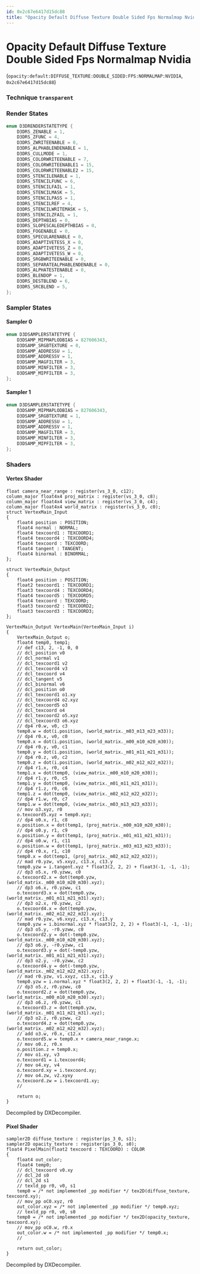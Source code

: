 ```yaml
---
id: 0x2c67e6417d15dc88
title: "Opacity Default Diffuse Texture Double Sided Fps Normalmap Nvidia"
---
```


# Opacity Default Diffuse Texture Double Sided Fps Normalmap Nvidia
(`opacity:default:DIFFUSE_TEXTURE:DOUBLE_SIDED:FPS:NORMALMAP:NVIDIA`, `0x2c67e6417d15dc88`)

### Technique `transparent`
### Render States
```cpp
enum D3DRENDERSTATETYPE {
	D3DRS_ZENABLE = 1,
	D3DRS_ZFUNC = 4,
	D3DRS_ZWRITEENABLE = 0,
	D3DRS_ALPHABLENDENABLE = 1,
	D3DRS_CULLMODE = 1,
	D3DRS_COLORWRITEENABLE = 7,
	D3DRS_COLORWRITEENABLE1 = 15,
	D3DRS_COLORWRITEENABLE2 = 15,
	D3DRS_STENCILENABLE = 1,
	D3DRS_STENCILFUNC = 6,
	D3DRS_STENCILFAIL = 1,
	D3DRS_STENCILMASK = 5,
	D3DRS_STENCILPASS = 1,
	D3DRS_STENCILREF = 4,
	D3DRS_STENCILWRITEMASK = 5,
	D3DRS_STENCILZFAIL = 1,
	D3DRS_DEPTHBIAS = 0,
	D3DRS_SLOPESCALEDEPTHBIAS = 0,
	D3DRS_FOGENABLE = 0,
	D3DRS_SPECULARENABLE = 0,
	D3DRS_ADAPTIVETESS_X = 0,
	D3DRS_ADAPTIVETESS_Z = 0,
	D3DRS_ADAPTIVETESS_W = 0,
	D3DRS_SRGBWRITEENABLE = 0,
	D3DRS_SEPARATEALPHABLENDENABLE = 0,
	D3DRS_ALPHATESTENABLE = 0,
	D3DRS_BLENDOP = 1,
	D3DRS_DESTBLEND = 6,
	D3DRS_SRCBLEND = 5,
};
```
### Sampler States
#### Sampler 0
```cpp
enum D3DSAMPLERSTATETYPE {
	D3DSAMP_MIPMAPLODBIAS = 827606343,
	D3DSAMP_SRGBTEXTURE = 0,
	D3DSAMP_ADDRESSU = 1,
	D3DSAMP_ADDRESSV = 1,
	D3DSAMP_MAGFILTER = 3,
	D3DSAMP_MINFILTER = 3,
	D3DSAMP_MIPFILTER = 3,
};
```
#### Sampler 1
```cpp
enum D3DSAMPLERSTATETYPE {
	D3DSAMP_MIPMAPLODBIAS = 827606343,
	D3DSAMP_SRGBTEXTURE = 1,
	D3DSAMP_ADDRESSU = 1,
	D3DSAMP_ADDRESSV = 1,
	D3DSAMP_MAGFILTER = 3,
	D3DSAMP_MINFILTER = 3,
	D3DSAMP_MIPFILTER = 3,
};
```
### Shaders
#### Vertex Shader
```hlsl
float camera_near_range : register(vs_3_0, c12);
column_major float4x4 proj_matrix : register(vs_3_0, c8);
column_major float4x4 view_matrix : register(vs_3_0, c4);
column_major float4x4 world_matrix : register(vs_3_0, c0);
struct VertexMain_Input
{
    float4 position : POSITION;
    float4 normal : NORMAL;
    float4 texcoord1 : TEXCOORD1;
    float4 texcoord4 : TEXCOORD4;
    float4 texcoord : TEXCOORD;
    float4 tangent : TANGENT;
    float4 binormal : BINORMAL;
};

struct VertexMain_Output
{
    float4 position : POSITION;
    float2 texcoord1 : TEXCOORD1;
    float3 texcoord4 : TEXCOORD4;
    float4 texcoord5 : TEXCOORD5;
    float4 texcoord : TEXCOORD;
    float3 texcoord2 : TEXCOORD2;
    float3 texcoord3 : TEXCOORD3;
};

VertexMain_Output VertexMain(VertexMain_Input i)
{
    VertexMain_Output o;
    float4 temp0, temp1;
    // def c13, 2, -1, 0, 0
    // dcl_position v0
    // dcl_normal v1
    // dcl_texcoord1 v2
    // dcl_texcoord4 v3
    // dcl_texcoord v4
    // dcl_tangent v5
    // dcl_binormal v6
    // dcl_position o0
    // dcl_texcoord1 o1.xy
    // dcl_texcoord4 o2.xyz
    // dcl_texcoord5 o3
    // dcl_texcoord o4
    // dcl_texcoord2 o5.xyz
    // dcl_texcoord3 o6.xyz
    // dp4 r0.w, v0, c3
    temp0.w = dot(i.position, (world_matrix._m03_m13_m23_m33));
    // dp4 r0.x, v0, c0
    temp0.x = dot(i.position, (world_matrix._m00_m10_m20_m30));
    // dp4 r0.y, v0, c1
    temp0.y = dot(i.position, (world_matrix._m01_m11_m21_m31));
    // dp4 r0.z, v0, c2
    temp0.z = dot(i.position, (world_matrix._m02_m12_m22_m32));
    // dp4 r1.x, r0, c4
    temp1.x = dot(temp0, (view_matrix._m00_m10_m20_m30));
    // dp4 r1.y, r0, c5
    temp1.y = dot(temp0, (view_matrix._m01_m11_m21_m31));
    // dp4 r1.z, r0, c6
    temp1.z = dot(temp0, (view_matrix._m02_m12_m22_m32));
    // dp4 r1.w, r0, c7
    temp1.w = dot(temp0, (view_matrix._m03_m13_m23_m33));
    // mov o3.xyz, r0
    o.texcoord5.xyz = temp0.xyz;
    // dp4 o0.x, r1, c8
    o.position.x = dot(temp1, (proj_matrix._m00_m10_m20_m30));
    // dp4 o0.y, r1, c9
    o.position.y = dot(temp1, (proj_matrix._m01_m11_m21_m31));
    // dp4 o0.w, r1, c11
    o.position.w = dot(temp1, (proj_matrix._m03_m13_m23_m33));
    // dp4 r0.x, r1, c10
    temp0.x = dot(temp1, (proj_matrix._m02_m12_m22_m32));
    // mad r0.yzw, v5.xxyz, c13.x, c13.y
    temp0.yzw = i.tangent.xyz * float3(2, 2, 2) + float3(-1, -1, -1);
    // dp3 o5.x, r0.yzww, c0
    o.texcoord2.x = dot(temp0.yzw, (world_matrix._m00_m10_m20_m30).xyz);
    // dp3 o6.x, r0.yzww, c1
    o.texcoord3.x = dot(temp0.yzw, (world_matrix._m01_m11_m21_m31).xyz);
    // dp3 o2.x, r0.yzww, c2
    o.texcoord4.x = dot(temp0.yzw, (world_matrix._m02_m12_m22_m32).xyz);
    // mad r0.yzw, v6.xxyz, c13.x, c13.y
    temp0.yzw = i.binormal.xyz * float3(2, 2, 2) + float3(-1, -1, -1);
    // dp3 o5.y, -r0.yzww, c0
    o.texcoord2.y = dot(-temp0.yzw, (world_matrix._m00_m10_m20_m30).xyz);
    // dp3 o6.y, -r0.yzww, c1
    o.texcoord3.y = dot(-temp0.yzw, (world_matrix._m01_m11_m21_m31).xyz);
    // dp3 o2.y, -r0.yzww, c2
    o.texcoord4.y = dot(-temp0.yzw, (world_matrix._m02_m12_m22_m32).xyz);
    // mad r0.yzw, v1.xxyz, c13.x, c13.y
    temp0.yzw = i.normal.xyz * float3(2, 2, 2) + float3(-1, -1, -1);
    // dp3 o5.z, r0.yzww, c0
    o.texcoord2.z = dot(temp0.yzw, (world_matrix._m00_m10_m20_m30).xyz);
    // dp3 o6.z, r0.yzww, c1
    o.texcoord3.z = dot(temp0.yzw, (world_matrix._m01_m11_m21_m31).xyz);
    // dp3 o2.z, r0.yzww, c2
    o.texcoord4.z = dot(temp0.yzw, (world_matrix._m02_m12_m22_m32).xyz);
    // add o3.w, r0.x, c12.x
    o.texcoord5.w = temp0.x + camera_near_range.x;
    // mov o0.z, r0.x
    o.position.z = temp0.x;
    // mov o1.xy, v3
    o.texcoord1 = i.texcoord4;
    // mov o4.xy, v4
    o.texcoord.xy = i.texcoord.xy;
    // mov o4.zw, v2.xyxy
    o.texcoord.zw = i.texcoord1.xy;
    // 

    return o;
}
```
Decompiled by DXDecompiler.
#### Pixel Shader
```hlsl
sampler2D diffuse_texture : register(ps_3_0, s1);
sampler2D opacity_texture : register(ps_3_0, s0);
float4 PixelMain(float2 texcoord : TEXCOORD) : COLOR
{
    float4 out_color;
    float4 temp0;
    // dcl_texcoord v0.xy
    // dcl_2d s0
    // dcl_2d s1
    // texld_pp r0, v0, s1
    temp0 = /* not implemented _pp modifier */ tex2D(diffuse_texture, texcoord.xy);
    // mov_pp oC0.xyz, r0
    out_color.xyz = /* not implemented _pp modifier */ temp0.xyz;
    // texld_pp r0, v0, s0
    temp0 = /* not implemented _pp modifier */ tex2D(opacity_texture, texcoord.xy);
    // mov_pp oC0.w, r0.x
    out_color.w = /* not implemented _pp modifier */ temp0.x;
    // 

    return out_color;
}
```
Decompiled by DXDecompiler.
